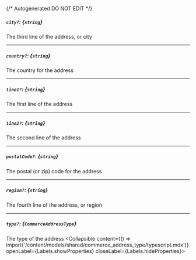 {/* Autogenerated DO NOT EDIT  */}

##### `city?`: *{`string`}*
The third line of the address, or city

---
##### `country?`: *{`string`}*
The country for the address

---
##### `line1?`: *{`string`}*
The first line of the address

---
##### `line2?`: *{`string`}*
The second line of the address

---
##### `postalCode?`: *{`string`}*
The postal (or zip) code for the address

---
##### `region?`: *{`string`}*
The fourth line of the address, or region

---
##### `type?`: *{`CommerceAddressType`}*
The type of the address
<Collapsible content={() => import('/content/models/shared/commerce_address_type/typescript.mdx')} openLabel={Labels.showProperties} closeLabel={Labels.hideProperties}>
</Collapsible>


